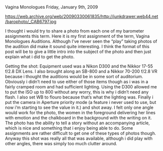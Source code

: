 Vagina Monologues
Friday, January 9th, 2009

https://web.archive.org/web/20090330061835/http://junkdrawer.web44.net/barophoto/_CAB6797.jpg

I thought i would try to share a photo from each one of my barometer assignments this term. Here it is my first assignment of the term, Vagina Monologues Auditions. Although I’ve never seen the “play” taking photos of the audition did make it sound quite interesting. I think the format of this post will be to give a little intro into the subject of the photo and then just explain what i did to get the photo.

Getting the shot: Equipment used was a Nikon D300 and the Nikkor 17-55 f/2.8 DX Lens. I also brought along an SB-800 and a Nikkor 70-200 f/2.8 VR because i thought the auditions would be in some sort of auditorium. Obviously i didn’t need to use either of those items though as i was in a fairly cramped room and had sufficient lighting. Using the D300 allowed me to put the ISO up to 800 without any worry, this is why i didn’t need any flash. I also set WB to flouro because that’s what the lighting was. Finally i put the camera in Aperture priority mode (a feature i never used to use, but now i’m starting to see the value in it.) and shot away. I felt only one angle would work for the photo, the women in the foreground delivering her lines with emotion and the chalkboard in the background with the writing on it. The photo has the ability to tell a story without an accompanying article, which is nice and something that i enjoy being able to do. Some assignments are rather difficult to get one of these types of photos though. Anyway this shot was really all that was available, although i did play with other angles, there was simply too much clutter around.
